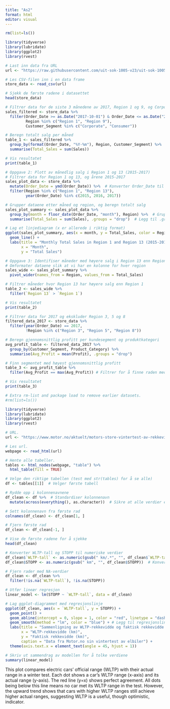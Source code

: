 ---
title: "As2"
format: html
editor: visual
---

```{r}
rm(list=ls())
```

```{r}
library(tidyverse)
library(lubridate)
library(ggplot2)
library(rvest)
```

```{r}
# Last inn data fra URL
url <- "https://raw.githubusercontent.com/uit-sok-1005-v23/uit-sok-1005-v23.github.io/main/storedata.csv"

# Les CSV-filen inn i en data frame
store_data <- read_csv(url)

# Sjekk de første radene i datasettet
head(store_data)
```

```{r}
# Filtrer data for de siste 3 månedene av 2017, Region 1 og 9, og Corporate/Consumer segmenter
sales_filtered <- store_data %>%
  filter(Order_Date >= as.Date("2017-10-01") & Order_Date <= as.Date("2017-12-31"),
         Region %in% c("Region 1", "Region 9"),
         Customer_Segment %in% c("Corporate", "Consumer"))

# Beregn totalt salg per måned
table_1 <- sales_filtered %>%
  group_by(format(Order_Date, "%Y-%m"), Region, Customer_Segment) %>%  # Grupper etter måned
  summarise(Total_Sales = sum(Sales))

# Vis resultatet
print(table_1)
```

```{r}
# Oppgave 2: Plott av månedlig salg i Region 1 og 13 (2015-2017)
# Filtrer data for Region 1 og 13, og årene 2015-2017
sales_plot_data <- store_data %>% 
  mutate(Order_Date = ymd(Order_Date)) %>%  # Konverter Order_Date til Date med lubridate
  filter(Region %in% c("Region 1", "Region 13"),
         year(Order_Date) %in% c(2015, 2016, 2017))

# Grupper dataene etter måned og region, og beregn totalt salg
sales_plot_summary <- sales_plot_data %>%
  group_by(month = floor_date(Order_Date, "month"), Region) %>%  # Grupper etter måned med lubridate
  summarise(Total_Sales = sum(Sales), .groups = "drop")  # Legg til .groups = "drop"

# Lag et linjediagram (x er allerede i riktig format)
ggplot(sales_plot_summary, aes(x = month, y = Total_Sales, color = Region)) +
  geom_line() +
  labs(title = "Monthly Total Sales in Region 1 and Region 13 (2015-2017)",
       x = "Month",
       y = "Total Sales")
```

```{r}
# Oppgave 3: Identifiser måneder med høyere salg i Region 13 enn Region 1
# Omformater dataene slik at vi har en kolonne for hver region
sales_wide <- sales_plot_summary %>%
  pivot_wider(names_from = Region, values_from = Total_Sales)

# Filtrer måneder hvor Region 13 har høyere salg enn Region 1
table_2 <- sales_wide %>%
  filter(`Region 13` > `Region 1`)

# Vis resultatet
print(table_2)
```

```{r}
# Filtrer data for 2017 og ekskluder Region 3, 5 og 8
filtered_data_2017 <- store_data %>%
  filter(year(Order_Date) == 2017, 
         !Region %in% c("Region 3", "Region 5", "Region 8"))

# Beregn gjennomsnittlig profitt per kundesegment og produktkategori
avg_profit_table <- filtered_data_2017 %>%
  group_by(Customer_Segment, Product_Category) %>%
  summarise(Avg_Profit = mean(Profit), .groups = "drop")

# Finn segmentet med høyest gjennomsnittlig profitt
table_3 <- avg_profit_table %>%
  filter(Avg_Profit == max(Avg_Profit)) # Filtrer for å finne raden med høyest gjennomsnittlig profitt

# Vis resultatet
print(table_3)
```

```{r}
# Extra rm-list and package load to remove earlier datasets.
#rm(list=ls())
```

```{r}
library(tidyverse)
library(lubridate)
library(ggplot2)
library(rvest)
```

```{r}
# URL.
url <- "https://www.motor.no/aktuelt/motors-store-vintertest-av-rekkevidde-pa-elbiler/217132"

# Les url.
webpage <- read_html(url)

# Hente alle tabeller.
tables <- html_nodes(webpage, "table") %>% 
  html_table(fill = TRUE)

# Velge den riktige tabellen (test med str(tables) for å se alle)
df <- tables[[1]]  # Velger første tabell

# Rydde opp i kolonnenavnene
df_clean <- df %>%  # Standardiser kolonnenavn
  mutate(across(everything(), as.character))  # Sikre at alle verdier er tekst for å unngå faktorer

# Sett kolonnenavn fra første rad
colnames(df_clean) <- df_clean[1, ]

# Fjern første rad
df_clean <- df_clean[-1, ]

# Vise de første radene for å sjekke
head(df_clean)
```

```{r}
# Konverter WLTP-tall og STOPP til numeriske verdier
df_clean$`WLTP-tall` <- as.numeric(gsub(" km/.*", "", df_clean$`WLTP-tall`))  # Fjern "km/" og enheten
df_clean$STOPP <- as.numeric(gsub(" km", "", df_clean$STOPP))  # Konverter STOPP til numerisk

# Fjern rader med NA-verdier
df_clean <- df_clean %>%
  filter(!is.na(`WLTP-tall`), !is.na(STOPP))

# Utfør lineær regresjon
linear_model <- lm(STOPP ~ `WLTP-tall`, data = df_clean)

# Lag ggplot-diagrammet med regresjonslinje
ggplot(df_clean, aes(x = `WLTP-tall`, y = STOPP)) +
  geom_point() +
  geom_abline(intercept = 0, slope = 1, color = "red", linetype = "dashed") + # Behold den røde linjen
  geom_smooth(method = "lm", color = "blue") + # Legg til regresjonslinjen
  labs(title = "Sammenligning av WLTP-rekkevidde og faktisk rekkevidde i Motor-testen",
       x = "WLTP-rekkevidde (km)",
       y = "Faktisk rekkevidde (km)",
       caption = "Data fra Motor.no sin vintertest av elbiler") +
  theme(axis.text.x = element_text(angle = 45, hjust = 1))

# Skriv ut sammendrag av modellen for å tolke verdiene
summary(linear_model)
```

This plot compares electric cars' official range (WLTP) with their actual range in a winter test. Each dot shows a car's WLTP range (x-axis) and its actual range (y-axis). The red line (y=x) shows perfect agreement. All dots being below this line means no car met its WLTP range in the test. However, the upward trend shows that cars with higher WLTP ranges still achieve higher actual ranges, suggesting WLTP is a useful, though optimistic, indicator.
